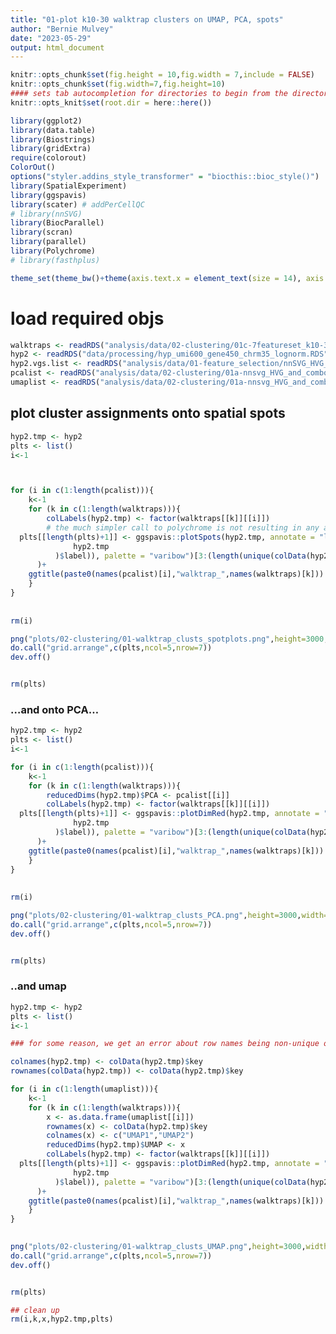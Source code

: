 ```yaml
---
title: "01-plot k10-30 walktrap clusters on UMAP, PCA, spots"
author: "Bernie Mulvey"
date: "2023-05-29"
output: html_document
---
```


```r
knitr::opts_chunk$set(fig.height = 10,fig.width = 7,include = FALSE)
knitr::opts_chunk$set(fig.width=7,fig.height=10)
#### sets tab autocompletion for directories to begin from the directory containing the .Rproj session, instead of the script's directory if different
knitr::opts_knit$set(root.dir = here::here())

library(ggplot2)
library(data.table)
library(Biostrings)
library(gridExtra)
require(colorout)
ColorOut()
options("styler.addins_style_transformer" = "biocthis::bioc_style()")
library(SpatialExperiment)
library(ggspavis)
library(scater) # addPerCellQC
# library(nnSVG)
library(BiocParallel)
library(scran)
library(parallel)
library(Polychrome)
# library(fasthplus)

theme_set(theme_bw()+theme(axis.text.x = element_text(size = 14), axis.title.x = element_text(size = 16), axis.text.y = element_text(size = 14), axis.title.y = element_text(size =16), plot.title = element_text(size = 20,hjust=0.5), strip.text = element_text(size=18), legend.text = element_text(size=10), legend.title = element_text(size=11,hjust=0.5)))
```

# load required objs
```r
walktraps <- readRDS("analysis/data/02-clustering/01c-7featureset_k10-30by5s_walktrap_clusters_NOcovars.RDS")
hyp2 <- readRDS("data/processing/hyp_umi600_gene450_chrm35_lognorm.RDS")
hyp2.vgs.list <- readRDS("analysis/data/01-feature_selection/nnSVG_HVG_and_combo_featurelists.RDS")
pcalist <- readRDS("analysis/data/02-clustering/01a-nnsvg_HVG_and_combos_PCA_NOcovariates.RDS")
umaplist <- readRDS("analysis/data/02-clustering/01a-nnsvg_HVG_and_combos_UMAPs_NOcovariates.RDS")
```


## plot cluster assignments onto spatial spots
```r
hyp2.tmp <- hyp2
plts <- list()
i<-1



for (i in c(1:length(pcalist))){
    k<-1
    for (k in c(1:length(walktraps))){
        colLabels(hyp2.tmp) <- factor(walktraps[[k]][[i]])
        # the much simpler call to polychrome is not resulting in any actual colors assigned to the plots for some reason. but this roundabout way works. something's gone real wonky with my ggspavis installation.
  plts[[length(plts)+1]] <- ggspavis::plotSpots(hyp2.tmp, annotate = "label",palette = DiscretePalette_scCustomize(num_colors = 2 + length(unique(colData(
              hyp2.tmp
          )$label)), palette = "varibow")[3:(length(unique(colData(hyp2.tmp)$label)) + 2)]
      )+
    ggtitle(paste0(names(pcalist)[i],"walktrap_",names(walktraps)[k]))
    }
}
  
  
rm(i)

png("plots/02-clustering/01-walktrap_clusts_spotplots.png",height=3000,width=4000)
do.call("grid.arrange",c(plts,ncol=5,nrow=7))
dev.off()


rm(plts)

```

### ...and onto PCA...
```r
hyp2.tmp <- hyp2
plts <- list()
i<-1

for (i in c(1:length(pcalist))){
    k<-1
    for (k in c(1:length(walktraps))){
        reducedDims(hyp2.tmp)$PCA <- pcalist[[i]]
        colLabels(hyp2.tmp) <- factor(walktraps[[k]][[i]])
  plts[[length(plts)+1]] <- ggspavis::plotDimRed(hyp2.tmp, annotate = "label", type = "PCA",palette = DiscretePalette_scCustomize(num_colors = 2 + length(unique(colData(
              hyp2.tmp
          )$label)), palette = "varibow")[3:(length(unique(colData(hyp2.tmp)$label)) + 2)]
      )+
    ggtitle(paste0(names(pcalist)[i],"walktrap_",names(walktraps)[k]))
    }
}
  
  
rm(i)

png("plots/02-clustering/01-walktrap_clusts_PCA.png",height=3000,width=4000)
do.call("grid.arrange",c(plts,ncol=5,nrow=7))
dev.off()


rm(plts)

```

### ..and umap
```r
hyp2.tmp <- hyp2
plts <- list()
i<-1

### for some reason, we get an error about row names being non-unique only for this part of the plotting. (why we can assign the PCAs the exact same way without trouble escapes me). so set the plotting sge rownames and colnames to be a unique value found within colData.

colnames(hyp2.tmp) <- colData(hyp2.tmp)$key
rownames(colData(hyp2.tmp)) <- colData(hyp2.tmp)$key

for (i in c(1:length(umaplist))){
    k<-1
    for (k in c(1:length(walktraps))){
        x <- as.data.frame(umaplist[[i]])
        rownames(x) <- colData(hyp2.tmp)$key
        colnames(x) <- c("UMAP1","UMAP2")
        reducedDims(hyp2.tmp)$UMAP <- x
        colLabels(hyp2.tmp) <- factor(walktraps[[k]][[i]])
  plts[[length(plts)+1]] <- ggspavis::plotDimRed(hyp2.tmp, annotate = "label", type = "UMAP",palette = DiscretePalette_scCustomize(num_colors = 2 + length(unique(colData(
              hyp2.tmp
          )$label)), palette = "varibow")[3:(length(unique(colData(hyp2.tmp)$label)) + 2)]
      )+
    ggtitle(paste0(names(pcalist)[i],"walktrap_",names(walktraps)[k]))
    }
}
  

png("plots/02-clustering/01-walktrap_clusts_UMAP.png",height=3000,width=4000)
do.call("grid.arrange",c(plts,ncol=5,nrow=7))
dev.off()


rm(plts)

## clean up
rm(i,k,x,hyp2.tmp,plts)
```
